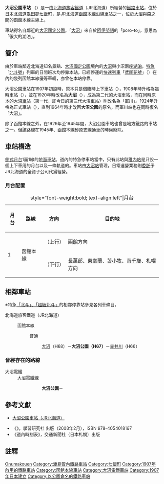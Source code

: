 {{noteTA
|T=zh-tw:大沼公園車站;zh-hk:大沼公園站; zh-cn:大沼公园站;
|1=zh-tw:大沼公園車站;zh-hk:大沼公園站; zh-cn:大沼公园站;
|2=zh-tw:大沼車站;zh-hk:大沼站; zh-cn:大沼站;
}}
{{日本車站資訊
|公司色 = #2cb431
|文字色 = 
|站名 = 大沼公園車站
|圖片 =Ōnuma-Kōen Station.JPG
|pxl = 
|圖片說明 =大沼公園車站站房
|日文原名 =大沼公園
|平假名 =おおぬまこうえん
|羅馬拼音 =Ōnuma-Kōen
|副站名 = 
|所屬公司 = [[北海道旅客鐵道|北海道旅客鐵道]]（JR北海道）
|電報略號 =オエ
|車站編號 ={{車站編號c|#0072bc|H67}}
|所在地 = [[北海道|北海道]][[龜田郡|龜田郡]][[七飯町|七飯町]]字大沼町85番地8號
|車站構造 = [[地面車站|地面車站]]
|月台配置 =1面1線
|所屬路線 = {{color|#0072bc|■}}[[函館本線|函館本線]]（本線）
|前一站 =H68 [[大沼車站|大沼]]
|前一站距離 =1.0
|後一站距離=3.7
|後一站 =[[赤井川車站|赤井川]] H66
|距離 =28.0
|起點站 = [[函館車站|函館]]
|啟用年月日 = 1907年（[[明治|明治]]40年）6月5日
|廢站年月日 = 
|乘客人數=122
|上下車人次 =244
|統計年度 =2012年
|轉車 =
|備註 =[[業務委託車站|業務委託車站]]<br>設有[[綠窗口|綠窗口]]
}}
{{日本車站資訊
|公司色 = #ccc
|文字色 = #000
|站名 = 大沼公園站
|圖片 = 
|pxl = 
|圖片說明 = 
|日文原名 = 大沼公園
|平假名 = おおぬまこうえん
|羅馬拼音 = Ōnuma-kōen
|前一站 = 
|前一站距離 = 
|後一站距離 = 1.5
|後一站 = {{link-ja|大八灣站|大八湾駅|大八灣}}
|電報略號 = 
|車站編號 = 
|所屬公司 = {{link-ja|大沼電鐵|大沼電鉄}}
|所屬路線 = 大沼電鐵線
|距離 = 0.0
|起點站 = 大沼公園
|所在地 = 
|車站構造 = 
|月台配置 = 
|啟用年月日 = 1929年（昭和4年）1月5日
|廢站年月日 = 1945年（昭和20年）6月1日
|乘客人數 = 
|統計年度 =
|轉車 = 
|備註 = 被指定為[[不要不急線|不要不急線]]而廢除。
}}
'''大沼公園車站''' （{{jpn|j=大沼公園駅|hg=おおぬまこうえんえき|rm=Ōnuma-kōen eki|f=y}}）是一由[[北海道旅客鐵道|北海道旅客鐵道]]（JR北海道）所經營的[[鐵路車站|鐵路車站]]，位於[[日本|日本]][[北海道|北海道]][[龜田郡|龜田郡]][[七飯町|七飯町]]，是JR北海道[[函館本線|函館本線]]沿線車站之一，位於[[大沼站|大沼]]與[[森站|森]]之間的函館本線主線上。

車站得名自鄰近的[[大沼國定公園|大沼國定公園]]。「[[大沼_(七飯町)|大沼]]」來自於[[阿伊努語|阿伊努語]]的「poro-to」，意思為「很大的湖泊」。

==簡介==
由於車站鄰近北海道知名景點、[[大沼國定公園|大沼國定公園]]境內的[[大沼_(七飯町)|大沼]]與小沼兩座[[湖泊|湖泊]]，[[特急列車|特急]]「[[北斗號列車|北斗號]]」列車的日間班次均停靠本站。已經停運的[[快速列車|快速列車]]「[[鳶尾花號列車|鳶尾花號]]」（{{lang|ja|アイリス}}）在內的幾列函館本線優等車輛，亦曾在本站停靠。

大沼公園車站在1907年初設時，原本只是個臨時上下車站（{{lang|ja|大沼公園臨時乗降場}}），1908年時升格為臨時車站（{{lang|ja|大沼公園仮停車場}}），並在1920年時改名為'''大沼'''（{{lang|ja|大沼仮停車場}}），成為第二代的大沼車站，而在同時原本的[[大沼車站|大沼車站]]（第一代，即今日的第三代大沼車站）則改名為「軍川」。1924年升格為正式車站（{{lang|ja|大沼駅}}），直到1964年時才改回'''大沼公園'''的原名，而軍川站也在同時復名「大沼」。

除了函館本線之外，在1929年至1945年間，大沼公園車站也曾是地方鐵路{{link-ja|大沼電鐵}}的車站之一。但該路線在1945年、函館本線砂原支線通車的時候廢除。

== 車站構造 ==
[[側式月台|側式月台]]1面1線的[[地面車站|地面車站]]。道內的特急停車站當中，只有此站與[[稚內站|稚內站]]是只設一個上下車用的月台以及一條軌道的。車站由[[大沼站|大沼站]]管理，日常運營業務則[[業務委託車站|委託]]予JR北海道的全資子公司{{link-ja|北海道JR服務網|北海道ジェイ・アール・サービスネット}}代爲經營。

=== 月台配置 ===
{| class=wikitable
|+ style="font-weight:bold; text-align:left"|月台
|-
!月台!!路線!!方向!!目的地
|-
!rowspan="2"|1
|rowspan="2"|{{color|#0072bc|■}}函館本線
|（上行）
|[[函館站|函館]]方向
|-
|（下行）
|[[長萬部站|長萬部]]、[[東室蘭站|東室蘭]]、[[苫小牧站|苫小牧]]、[[南千歲站|南千歲]]、[[札幌站|札幌]]方向
|}

==相鄰車站==
※特急[[北斗號列車|「北斗」、「超級北斗」]]的相鄰停靠站參見各列車條目。

; 北海道旅客鐵道（JR北海道）
: {{color|#0072bc|■}}函館本線
:: 普通
::: [[大沼站|大沼]]（H68）－'''大沼公園（H67）'''－[[赤井川站|赤井川]]（H66）

=== 曾經存在的路線 ===
; 大沼電鐵
: 大沼電鐵線
::: '''大沼公園'''－{{link-ja|大八灣站|大八湾駅|大八灣}}

==參考文獻==
* {{ja}}[http://www.jrhokkaido.co.jp/network/barrier/005/onumakoen.html 大沼公園車站（JR北海道）]{{Wayback|url=http://www.jrhokkaido.co.jp/network/barrier/005/onumakoen.html |date=20091014151253 }}
* 《{{lang|ja|JR全線・全駅舎 東日本編}}》，學習研究社 出版（2003年2月），ISBN 978-4054018167
* 《道內時刻表》，交通新聞社（日本札幌）出版

==註釋==
<references/>

{{函館本線1}}

{{DEFAULTSORT:Onuma-Koen}}
[[Category:日本鐵路車站_O|Onumakouen]]
[[Category:渡島管內鐵路車站|Category:渡島管內鐵路車站]]
[[Category:七飯町|Category:七飯町]]
[[Category:1907年啟用的鐵路車站|Category:1907年啟用的鐵路車站]]
[[Category:函館本線車站|Category:函館本線車站]]
[[Category:大沼電鐵車站|Category:大沼電鐵車站]]
[[Category:1907年日本建立|Category:1907年日本建立]]
[[Category:以公園命名的鐵路車站|Category:以公園命名的鐵路車站]]